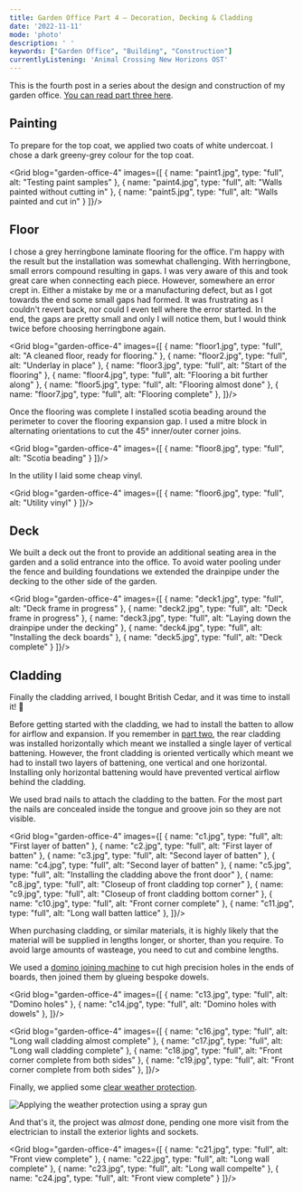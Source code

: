 ```yaml
---
title: Garden Office Part 4 — Decoration, Decking & Cladding
date: '2022-11-11'
mode: 'photo'
description: ' '
keywords: ["Garden Office", "Building", "Construction"]
currentlyListening: 'Animal Crossing New Horizons OST'
---
```



This is the fourth post in a series about the design and construction of my garden office. [You can read part three here](https://arran.dev/garden-office-3).

## Painting

To prepare for the top coat, we applied two coats of white undercoat. I chose a dark greeny-grey colour for the top coat.

<Grid blog="garden-office-4" images={[
    { name: "paint1.jpg", type: "full", alt: "Testing paint samples" },
    { name: "paint4.jpg", type: "full", alt: "Walls painted without cutting in" },
    { name: "paint5.jpg", type: "full", alt: "Walls painted and cut in" }
]}/>

## Floor

I chose a grey herringbone laminate flooring for the office. I'm happy with the result but the installation was somewhat challenging. With herringbone, small errors compound resulting in gaps. I was very aware of this and took great care when connecting each piece. However, somewhere an error crept in. Either a mistake by me or a manufacturing defect, but as I got towards the end some small gaps had formed. It was frustrating as I couldn't revert back, nor could I even tell where the error started. In the end, the gaps are pretty small and only I will notice them, but I would think twice before choosing herringbone again.

<Grid blog="garden-office-4" images={[
    { name: "floor1.jpg", type: "full", alt: "A cleaned floor, ready for flooring." },
    { name: "floor2.jpg", type: "full", alt: "Underlay in place" },
    { name: "floor3.jpg", type: "full", alt: "Start of the flooring" },
    { name: "floor4.jpg", type: "full", alt: "Flooring a bit further along" },
    { name: "floor5.jpg", type: "full", alt: "Flooring almost done" },
    { name: "floor7.jpg", type: "full", alt: "Flooring complete" },
]}/>

Once the flooring was complete I installed scotia beading around the perimeter to cover the flooring expansion gap. I used a mitre block in alternating orientations to cut the 45° inner/outer corner joins.

<Grid blog="garden-office-4" images={[
    { name: "floor8.jpg", type: "full", alt: "Scotia beading" }
]}/>

In the utility I laid some cheap vinyl.

<Grid blog="garden-office-4" images={[
    { name: "floor6.jpg", type: "full", alt: "Utility vinyl" }
]}/>

## Deck

We built a deck out the front to provide an additional seating area in the garden and a solid entrance into the office. To avoid water pooling under the fence and building foundations we extended the drainpipe under the decking to the other side of the garden.

<Grid blog="garden-office-4" images={[
    { name: "deck1.jpg", type: "full", alt: "Deck frame in progress" },
    { name: "deck2.jpg", type: "full", alt: "Deck frame in progress" },
    { name: "deck3.jpg", type: "full", alt: "Laying down the drainpipe under the decking" },
    { name: "deck4.jpg", type: "full", alt: "Installing the deck boards" },
    { name: "deck5.jpg", type: "full", alt: "Deck complete" }
]}/>

## Cladding

Finally the cladding arrived, I bought British Cedar, and it was time to install it! 🎉

Before getting started with the cladding, we had to install the batten to allow for airflow and expansion. If you remember in [part two](https://arran.dev/garden-office-2-walls-roof/), the rear cladding was installed horizontally which meant we installed a single layer of vertical battening. However, the front cladding is oriented vertically which meant we had to install two layers of battening, one vertical and one horizontal. Installing only horizontal battening would have prevented vertical airflow behind the cladding.

We used brad nails to attach the cladding to the batten. For the most part the nails are concealed inside the tongue and groove join so they are not visible.

<Grid blog="garden-office-4" images={[
    { name: "c1.jpg", type: "full", alt: "First layer of batten" },
    { name: "c2.jpg", type: "full", alt: "First layer of batten" },
    { name: "c3.jpg", type: "full", alt: "Second layer of batten" },
    { name: "c4.jpg", type: "full", alt: "Second layer of batten" },
    { name: "c5.jpg", type: "full", alt: "Installing the cladding above the front door" },
    { name: "c8.jpg", type: "full", alt: "Closeup of front cladding top corner" },
    { name: "c9.jpg", type: "full", alt: "Closeup of front cladding bottom corner" },
    { name: "c10.jpg", type: "full", alt: "Front corner complete" },
    { name: "c11.jpg", type: "full", alt: "Long wall batten lattice" },
]}/>

When purchasing cladding, or similar materials, it is highly likely that the material will be supplied in lengths longer, or shorter, than you require. To avoid large amounts of wasteage, you need to cut and combine lengths.

We used a [domino joining machine](https://www.festool.co.uk/products/domino-jointing-system/domino-joining-machines) to cut high precision holes in the ends of boards, then joined them by glueing bespoke dowels.

<Grid blog="garden-office-4" images={[
    { name: "c13.jpg", type: "full", alt: "Domino holes" },
    { name: "c14.jpg", type: "full", alt: "Domino holes with dowels" },
]}/>

<Grid blog="garden-office-4" images={[
    { name: "c16.jpg", type: "full", alt: "Long wall cladding almost complete" },
    { name: "c17.jpg", type: "full", alt: "Long wall cladding complete" },
    { name: "c18.jpg", type: "full", alt: "Front corner complete from both sides" },
    { name: "c19.jpg", type: "full", alt: "Front corner complete from both sides" },
]}/>

Finally, we applied some [clear weather protection](https://www.silvatimber.co.uk/sansin-woodforcetm).

<Image alt="Applying the weather protection using a spray gun" blog="garden-office-4" name="c20.jpg" />

And that's it, the project was _almost_ done, pending one more visit from the electrician to install the exterior lights and sockets.

<Grid blog="garden-office-4" images={[
    { name: "c21.jpg", type: "full", alt: "Front view complete" },
    { name: "c22.jpg", type: "full", alt: "Long wall complete" },
    { name: "c23.jpg", type: "full", alt: "Long wall compelte" },
    { name: "c24.jpg", type: "full", alt: "Front view complete" }
]}/>